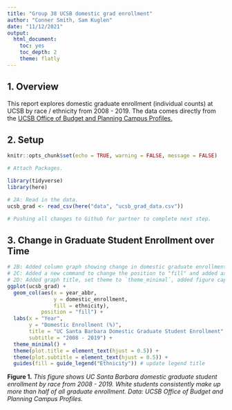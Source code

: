 ```yaml
---
title: "Group 38 UCSB domestic grad enrollment"
author: "Conner Smith, Sam Kuglen"
date: "11/12/2021"
output: 
  html_document: 
    toc: yes
    toc_depth: 2
    theme: flatly
---
```


## **1. Overview**

This report explores domestic graduate enrollment (individual counts) at UCSB by race / ethnicity from 2008 - 2019. The data comes directly from the [UCSB Office of Budget and Planning Campus Profiles.](https://bap.ucsb.edu/institutional-research/campus-profiles)

## **2. Setup**
```r
knitr::opts_chunk$set(echo = TRUE, warning = FALSE, message = FALSE)

# Attach Packages.

library(tidyverse)
library(here)
```

```r
# 2A: Read in the data. 
ucsb_grad <- read_csv(here("data", "ucsb_grad_data.csv"))

# Pushing all changes to Github for partner to complete next step. 

```

## **3. Change in Graduate Student Enrollment over Time** 

```r
# 2B: Added column graph showing change in domestic graduate enrollment.
# 2C: Added a new command to change the position to "fill" and added axis labels.
# 2D: Added graph title, set theme to `theme_minimal`, added figure caption
ggplot(ucsb_grad) +
  geom_col(aes(x = year_abbr, 
               y = domestic_enrollment, 
               fill = ethnicity), 
           position = "fill") +
  labs(x = "Year", 
       y = "Domestic Enrollment (%)",
       title = "UC Santa Barbara Domestic Graduate Student Enrollment",
       subtitle = "2008 - 2019") +
  theme_minimal() +
  theme(plot.title = element_text(hjust = 0.5)) +
  theme(plot.subtitle = element_text(hjust = 0.5)) +
  guides(fill = guide_legend("Ethnicity")) # update legend title
```

**Figure 1.** *This figure shows UC Santa Barbara domestic graduate student enrollment by race from 2008 - 2019. White students consistently make up more than half of all graduate enrollment. Data: UCSB Office of Budget and Planning Campus Profiles.*
